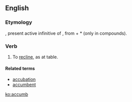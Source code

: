 ==English==

===Etymology===
{{etyl|la}} {{term|accumbere|lang=la}}, present active infinitive of {{term|accumbo|accumbō|recline (at a table)|lang=la}}, from {{term|ad|lang=la}} + *{{term||cumbō|lie down}} (only in compounds).

===Verb===
{{infl|en|verb}}

# {{obsolete}} To [[recline]], as at table.

====Related terms====
*[[accubation]]
*[[accumbent]]

[[ko:accumb]]